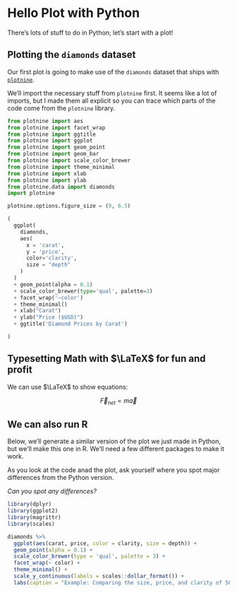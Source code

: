 # Hello Plot with Python

There's lots of stuff to do in Python; let's start with a plot!

## Plotting the `diamonds` dataset

Our first plot is going to make use of the `diamonds` dataset that ships with [`plotnine`](https://github.com/has2k1/plotnine).

We'll import the necessary stuff from `plotnine` first. It seems like a lot of imports, but I made them all explicit so you can trace which parts of the code come from the `plotnine` library.

```python
from plotnine import aes
from plotnine import facet_wrap
from plotnine import ggtitle
from plotnine import ggplot
from plotnine import geom_point
from plotnine import geom_bar
from plotnine import scale_color_brewer
from plotnine import theme_minimal
from plotnine import xlab
from plotnine import ylab
from plotnine.data import diamonds
import plotnine

plotnine.options.figure_size = (9, 6.5)

(
  ggplot(
    diamonds,
    aes(
      x = 'carat',
      y = 'price',
      color='clarity',
      size = "depth"
    )
  )
  + geom_point(alpha = 0.1)
  + scale_color_brewer(type='qual', palette=3)
  + facet_wrap('~color')
  + theme_minimal()
  + xlab("Carat")
  + ylab("Price ($USD)")
  + ggtitle('Diamond Prices by Carat')

)
```

## Typesetting Math with $\LaTeX$ for fun and profit

We can use $\LaTeX$ to show equations:

$$
\vec{F}_{net} = m\vec{a}
$$ 

## We can also run R

Below, we'll generate a similar version of the plot we just made in Python, but we'll make this one in R. We'll need a few different packages to make it work. 

As you look at the code anad the plot, ask yourself where you spot major differences from the Python version.

_Can you spot any differences?_

```r
library(dplyr)
library(ggplot2)
library(magrittr)
library(scales)

diamonds %>%
  ggplot(aes(carat, price, color = clarity, size = depth)) +
  geom_point(alpha = 0.1) +
  scale_color_brewer(type = 'qual', palette = 3) +
  facet_wrap(~ color) +
  theme_minimal() +
  scale_y_continuous(labels = scales::dollar_format()) +
  labs(caption = "Example: Comparing the size, price, and clarity of 50,000 diamonds")
```
